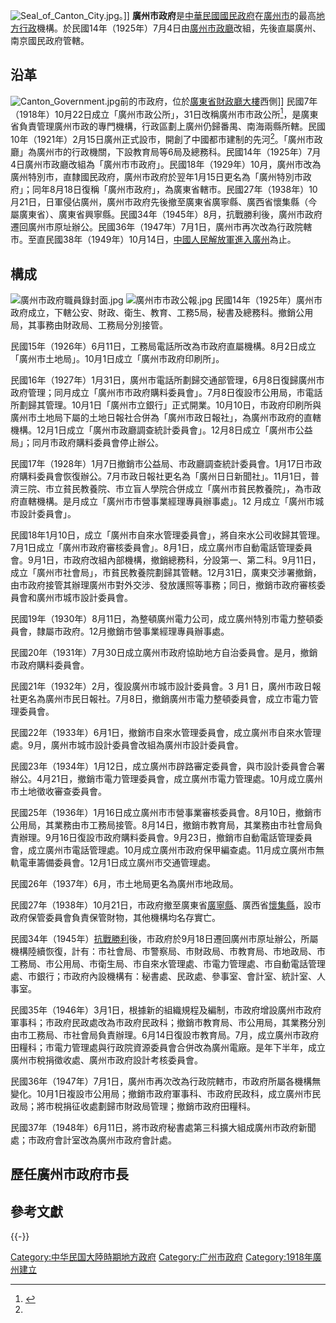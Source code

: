 {{Other uses
|subject='''中華民國時期'''創立的中國第一個市級管治機構
|other=中華人民共和國時期的廣州市政府
|广州市人民政府
}}

[[File:Seal_of_Canton_City.jpg|thumb]]。]]
'''廣州市政府'''是[[中華民國|中華民國]][[國民政府|國民政府]]在[[廣州市_(中華民國)|廣州市]]的最高[[地方行政|地方行政]]機構。於民國14年（1925年）7月4日由[[廣州市政廳|廣州市政廳]]改組，先後直屬廣州、南京國民政府管轄。

== 沿革 ==
{{see also|廣州市政府合署}}
[[File:Canton_Government.jpg|thumb]]前的市政府，位於[[廣東省財政廳大樓|廣東省財政廳大樓]]西側]]
{{wikisource|廣東省長陳炯明發佈廣州市政廳成立的佈告}}
民國7年（1918年）10月22日成立「廣州市政公所」，31日改稱廣州市市政公所<ref name="cantoncity_nfdsb">{{cite web|url=http://news.southcn.com/nfdsb/content/2019-09/08/content_188931513.htm|title=“广州市”起名于何时？你都知道吗|work=[[南方都市报|南方都市报]]|date=2019-09-08|accessdate=2021-01-11|archive-date=2021-05-20|archive-url=https://web.archive.org/web/20210520012936/http://news.southcn.com/nfdsb/content/2019-09/08/content_188931513.htm|dead-url=no}}</ref>，是廣東省負責管理廣州市政的專門機構，行政區劃上廣州仍歸番禺、南海兩縣所轄。民國10年（1921年）2月15日廣州正式設市，開創了中國都市建制的先河<ref name="cantoncity_nfdsb"/>。「廣州市政廳」為廣州市的行政機關，下設教育局等6局及總務科。民國14年（1925年）7月4日廣州市政廳改組為「廣州市市政府」。民國18年（1929年）10月，廣州市改為廣州特別市，直隸國民政府，廣州市政府於翌年1月15日更名為「廣州特別市政府」；同年8月18日復稱「廣州市政府」，為廣東省轄市。民國27年（1938年）10月21日，日軍侵佔廣州，廣州市政府先後撤至廣東省廣寧縣、廣西省懷集縣（今屬廣東省）、廣東省興寧縣。民國34年（1945年）8月，抗戰勝利後，廣州市政府遷回廣州市原址辦公。民國36年（1947年）7月1日，廣州市再次改為行政院轄市。至直民國38年（1949年）10月14日，[[廣州戰鬥_(1949年)|中國人民解放軍進入廣州]]為止。

== 構成 ==
[[File:廣州市政府職員錄封面.jpg|thumb]]
[[File:廣州市市政公報.jpg|thumb]]
民國14年（1925年）廣州市政府成立，下轄公安、財政、衛生、教育、工務5局，秘書及總務科。撤銷公用局，其事務由財政局、工務局分別接管。

民國15年（1926年）6月11日，工務局電話所改為市政府直屬機構。8月2日成立「廣州市土地局」。10月1日成立「廣州市政府印刷所」。

民國16年（1927年）1月31日，廣州市電話所劃歸交通部管理，6月8日復歸廣州市政府管理；同月成立「廣州市市政府購料委員會」。7月8日復設市公用局，市電話所劃歸其管理。10月1日「廣州市立銀行」正式開業。10月10日，市政府印刷所與廣州市土地局下屬的土地日報社合併為「廣州市政日報社」，為廣州市政府的直轄機構。12月1日成立「廣州市政廳調查統計委員會」。12月8日成立「廣州市公益局」；同月市政府購料委員會停止辦公。

民國17年（1928年）1月7日撤銷市公益局、市政廳調查統計委員會。1月17日市政府購料委員會恢復辦公。7月市政日報社更名為「廣州日日新聞社」。11月1日，普濟三院、市立貧民教養院、市立盲人學院合併成立「廣州市貧民教養院」，為市政府直轄機構。是月成立「廣州市市營事業經理專員辦事處」。12 月成立「廣州市城市設計委員會」。

民國18年1月10日，成立「廣州市自來水管理委員會」，將自來水公司收歸其管理。7月1日成立「廣州市政府審核委員會」。8月1日，成立廣州市自動電話管理委員會。9月1日，市政府改組內部機構，撤銷總務科，分設第一、第二科。9月11日，成立「廣州市社會局」，市貧民教養院劃歸其管轄。12月31日，廣東交涉署撤銷，由市政府接管其辦理廣州市對外交涉、發放護照等事務；同日，撤銷市政府審核委員會和廣州市城市設計委員會。

民國19年（1930年）8月11日，為整頓廣州電力公司，成立廣州特別市電力整頓委員會，隸屬市政府。12月撤銷市營事業經理專員辦事處。

民國20年（1931年）7月30日成立廣州市政府協助地方自治委員會。是月，撤銷市政府購料委員會。

民國21年（1932年）2月，復設廣州市城市設計委員會。3 月1 日，廣州市政日報社更名為廣州市民日報社。7月8日，撤銷廣州市電力整頓委員會，成立市電力管理委員會。

民國22年（1933年）6月1日，撤銷市自來水管理委員會，成立廣州市自來水管理處。9月，廣州市城市設計委員會改組為廣州市設計委員會。

民國23年（1934年）1月12日，成立廣州市辟路審定委員會，與市設計委員會合署辦公。4月21日，撤銷市電力管理委員會，成立廣州市電力管理處。10月成立廣州市土地徵收審查委員會。

民國25年（1936年）1月16日成立廣州市市營事業審核委員會。8月10日，撤銷市公用局，其業務由市工務局接管。8月14日，撤銷市教育局，其業務由市社會局負責辦理。9月16日復設市政府購料委員會。9月23日，撤銷市自動電話管理委員會，成立廣州市電話管理處。10月成立廣州市政府保甲編查處。11月成立廣州市無軌電車籌備委員會。12月1日成立廣州市交通管理處。

民國26年（1937年）6月，市土地局更名為廣州市地政局。

民國27年（1938年）10月21日，市政府撤至廣東省[[廣寧縣|廣寧縣]]、廣西省[[懷集縣|懷集縣]]，設市政府保管委員會負責保管財物，其他機構均名存實亡。

民國34年（1945年）[[抗戰勝利|抗戰勝利]]後，市政府於9月18日遷回廣州市原址辦公，所屬機構陸續恢復，計有：市社會局、市警察局、市財政局、市教育局、市地政局、市工務局、市公用局、市衛生局、市自來水管理處、市電力管理處、市自動電話管理處、市銀行；市政府內設機構有：秘書處、民政處、參事室、會計室、統計室、人事室。

民國35年（1946年）3月1日，根據新的組織規程及編制，市政府增設廣州市政府軍事科；市政府民政處改為市政府民政科；撤銷市教育局、市公用局，其業務分別由市工務局、市社會局負責辦理。6月14日復設市教育局。7月，成立廣州市政府田糧科；市電力管理處與行政院資源委員會合併改為廣州電廠。是年下半年，成立廣州市稅捐徵收處、廣州市政府設計考核委員會。

民國36年（1947年）7月1日，廣州市再次改為行政院轄市，市政府所屬各機構無變化。10月1日複設市公用局；撤銷市政府軍事科、市政府民政科，成立廣州市民政局；將市稅捐征收處劃歸市財政局管理；撤銷市政府田糧科。

民國37年（1948年）6月11日，將市政府秘書處第三科擴大組成廣州市政府新聞處；市政府會計室改為廣州市政府會計處。

== 歷任廣州市政府市長 ==
{{main|广州市市长列表}}

== 參考文獻 ==
{{Reflist}}

{{commonscat|Canton City Government}}

{{-}}
{{s-start}}
{{s-before|{{Flagicon|ROC}} [[廣州市政廳|廣州市政廳]]}}
{{s-title|rows=3|{{Flagicon|ROC}} [[廣州市|廣州市]][[最高行政機構|最高行政機構]]|1925年7月4日－1930年1月15日；<br>1930年8月18日－1949年10月}}
{{s-after|{{Flagicon|ROC}} [[廣州特別市政府|廣州特別市政府]]}}
{{s-before|[[File:Flag_of_the_Republic_of_China-Nanjing_(Peace,_Anti-Communism,_National_Construction).svg|25px]] [[廣州特別市政府|廣州特別市政府]]}}
{{s-after|{{Flagicon|ROC}} [[廣州特別市公署|廣州特別市公署]]}}
{{s-before|[[File:Flag_of_the_Republic_of_China-Nanjing_(Peace,_Anti-Communism,_National_Construction).svg|25px]] [[汪兆銘政權|汪偽]][[廣州特別市政府_(日佔時期)|廣州特別市政府]]}}
{{s-after|{{Flagicon|PRC}} [[廣州市人民政府|廣州市人民政府]]}}
{{s-end}}
{{廣州市市長}}

[[Category:中华民国大陸時期地方政府|Category:中华民国大陸時期地方政府]]
[[Category:广州市政府|Category:广州市政府]]
[[Category:1918年廣州建立|Category:1918年廣州建立]]